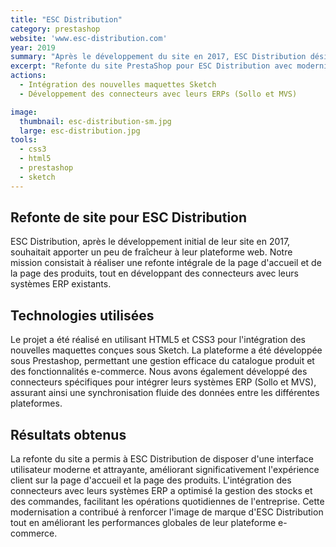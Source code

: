 ```yaml
---
title: "ESC Distribution"
category: prestashop
website: 'www.esc-distribution.com'
year: 2019
summary: "Après le développement du site en 2017, ESC Distribution désirait un peu de fraîcheur sur le site, avec la refonte intégrale de la page d'accueil et de la page des produits."
excerpt: "Refonte du site PrestaShop pour ESC Distribution avec modernisation de la page d'accueil et des fiches produits. Intégration de maquettes Sketch et développement de connecteurs personnalisés avec les systèmes ERP Sollo et MVS pour une synchronisation optimale des données."
actions:
  - Intégration des nouvelles maquettes Sketch
  - Développement des connecteurs avec leurs ERPs (Sollo et MVS)

image:
  thumbnail: esc-distribution-sm.jpg
  large: esc-distribution.jpg
tools:
  - css3
  - html5
  - prestashop
  - sketch
---
```


## Refonte de site pour ESC Distribution

ESC Distribution, après le développement initial de leur site en 2017, souhaitait apporter un peu de fraîcheur à leur plateforme web. Notre mission consistait à réaliser une refonte intégrale de la page d'accueil et de la page des produits, tout en développant des connecteurs avec leurs systèmes ERP existants.

## Technologies utilisées

Le projet a été réalisé en utilisant HTML5 et CSS3 pour l'intégration des nouvelles maquettes conçues sous Sketch. La plateforme a été développée sous Prestashop, permettant une gestion efficace du catalogue produit et des fonctionnalités e-commerce. Nous avons également développé des connecteurs spécifiques pour intégrer leurs systèmes ERP (Sollo et MVS), assurant ainsi une synchronisation fluide des données entre les différentes plateformes.

## Résultats obtenus

La refonte du site a permis à ESC Distribution de disposer d'une interface utilisateur moderne et attrayante, améliorant significativement l'expérience client sur la page d'accueil et la page des produits. L'intégration des connecteurs avec leurs systèmes ERP a optimisé la gestion des stocks et des commandes, facilitant les opérations quotidiennes de l'entreprise. Cette modernisation a contribué à renforcer l'image de marque d'ESC Distribution tout en améliorant les performances globales de leur plateforme e-commerce.